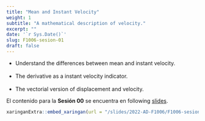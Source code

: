 ---
title: "Mean and Instant Velocity"
weight: 1
subtitle: "A mathematical description of velocity."
excerpt: ""
date: '`r Sys.Date()`'
slug: F1006-sesion-01
draft: false
---

 * Understand the differences between mean and instant velocity. <br/><br/>
 * The derivative as a instant velocity indicator. <br/><br/>
 * The vectorial version of displacement and velocity.

El contenido para la **Sesión 00** se encuentra en following [slides](/slides/2022-AD-F1006/F1006-sesion-01).

```{r embed-xaringan, echo=FALSE}
xaringanExtra::embed_xaringan(url = "/slides/2022-AD-F1006/F1006-sesion-01", ratio = "4:3")
```